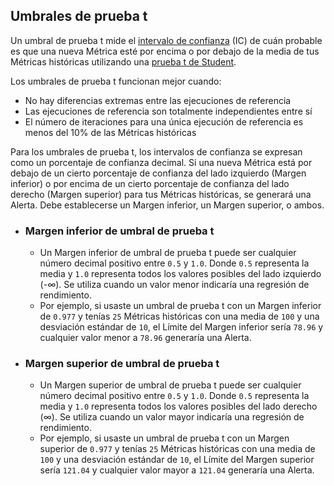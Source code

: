 ## Umbrales de prueba t

Un umbral de prueba t mide el [intervalo de confianza](https://en.wikipedia.org/wiki/Confidence_interval) (IC) de cuán probable es que
una nueva Métrica esté por encima o por debajo de la media de tus Métricas históricas utilizando una [prueba t de Student](https://en.wikipedia.org/wiki/Student's_t-test).

Los umbrales de prueba t funcionan mejor cuando:
- No hay diferencias extremas entre las ejecuciones de referencia
- Las ejecuciones de referencia son totalmente independientes entre sí
- El número de iteraciones para una única ejecución de referencia es menos del 10% de las Métricas históricas

Para los umbrales de prueba t, los intervalos de confianza se expresan como un porcentaje de confianza decimal.
Si una nueva Métrica está por debajo de un cierto porcentaje de confianza del lado izquierdo (Margen inferior)
o por encima de un cierto porcentaje de confianza del lado derecho (Margen superior) para tus Métricas históricas, se generará una Alerta.
Debe establecerse un Margen inferior, un Margen superior, o ambos.

- ### Margen inferior de umbral de prueba t
  - Un Margen inferior de umbral de prueba t puede ser cualquier número decimal positivo entre `0.5` y `1.0`.
Donde `0.5` representa la media y `1.0` representa todos los valores posibles del lado izquierdo (-∞).
Se utiliza cuando un valor menor indicaría una regresión de rendimiento.
  - Por ejemplo, si usaste un umbral de prueba t con un Margen inferior de `0.977`
y tenías `25` Métricas históricas con una media de `100` y una desviación estándar de `10`,
el Límite del Margen inferior sería `78.96` y
cualquier valor menor a `78.96` generaría una Alerta.
- ### Margen superior de umbral de prueba t
  - Un Margen superior de umbral de prueba t puede ser cualquier número decimal positivo entre `0.5` y `1.0`.
Donde `0.5` representa la media y `1.0` representa todos los valores posibles del lado derecho (∞).
Se utiliza cuando un valor mayor indicaría una regresión de rendimiento.
  - Por ejemplo, si usaste un umbral de prueba t con un Margen superior de `0.977`
y tenías `25` Métricas históricas con una media de `100` y una desviación estándar de `10`,
el Límite del Margen superior sería `121.04` y
cualquier valor mayor a `121.04` generaría una Alerta.
